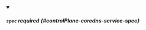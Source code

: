 


<details className="config-field" data-expandable="true" open>
<summary>

##### `spec` <span className="config-field-required" data-required="false">required</span> <span className="config-field-type"></span> <span className="config-field-default"></span> <span className="config-field-enum"></span> {#controlPlane-coredns-service-spec}



</summary>

<PartialSpecreference />


</details>
